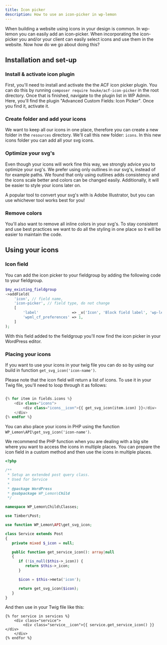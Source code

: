 ```yaml
---
title: Icon picker
description: How to use an icon-picker in wp-lemon
---
```


When building a website using icons in your design is common. In wp-lemon you can easily add an icon-picker. 
When incorporating the icon-picker you and/or your client can easily select icons and use them in the website. 
Now how do we go about doing this?

## Installation and set-up
### Install & activate icon plugin
First, you'll need to install and activate the the ACF icon picker plugin.
You can do this by running `composer require houke/acf-icon-picker` in the root directory.
Once that is finished, navigate to the plugin list in WP Admin. Here, you'll find the plugin "Advanced Custom Fields: Icon Picker". 
Once you find it, activate it.

### Create folder and add your icons
We want to keep all our icons in one place, therefore you can create a new folder in the `resources` directory. 
We'll call this new folder: `icons`.
In this new icons folder you can add all your svg icons.

### Optimize your svg's
Even though your icons will work fine this way, we strongly advice you to optimize your svg's. 
We prefer using only outlines in our svg's, instead of for example paths. 
We found that only using outlines adds consistency and the icons scale better and colors can be changed easily.
Additionally, it will be easier to style your icons later on. 

A popular tool to convert your svg's with is Adobe Illustrator, but you can use whichever tool works best for you!

### Remove colors
You'll also want to remove all inline colors in your svg's. To stay consistent and use best practices we 
want to do all the styling in one place so it will be easier to maintain the code.

## Using your icons 
### Icon field
You can add the icon picker to your fieldgroup by adding the following code to your fieldgroup.

``` php
$my_existing_fieldgroup
->addField(
	'icon', // field name,
	'icon-picker', // field type, do not change
	[
		'label'               => _x('Icon', 'Block field label', 'wp-lemon-child'),
		'wpml_cf_preferences' => 1,
	]
);

```

With this field added to the fieldgroup you'll now find the icon picker in your WordPress editor.

### Placing your icons 
If you want to use your icons in your twig file you can do so by using our build in function `get_svg_icon('icon-name')`.

Please note that the icon field will return a list of icons. 
To use it in your Twig file, you'll need to loop through it as follows:

``` php

{% for item in fields.icons %}
	<div class="icons">
		<div class="icons__icon">{{ get_svg_icon(item.icon) }}</div>
	</div>
{% endfor %}


```
You can also place your icons in PHP using the function `WP_Lemon\API\get_svg_icon('icon-name')`.

We recommend the PHP function when you are dealing with a big site where you want to access the icons in multiple places.
You can prepare the icon field in a custom method and then use the icons in multiple places.

```php
<?php

/**
 * Setup an extended post query class.
 * Used for Service
 *
 * @package WordPress
 * @subpackage WP_Lemon\Child
 */

namespace WP_Lemon\Child\Classes;

use Timber\Post;

use function WP_Lemon\API\get_svg_icon;

class Service extends Post
{
   private mixed $_icon = null;

   public function get_service_icon(): array|null
   {
      if (!is_null($this->_icon)) {
         return $this->_icon;
      }

      $icon = $this->meta('icon');

      return get_svg_icon($icon);
   }
}
```
And then use in your Twig file like this:

```twig
{% for service in services %}
	<div class="service">
		<div class="service__icon">{{ service.get_service_icon() }}</div>
	</div>
{% endfor %}
```



